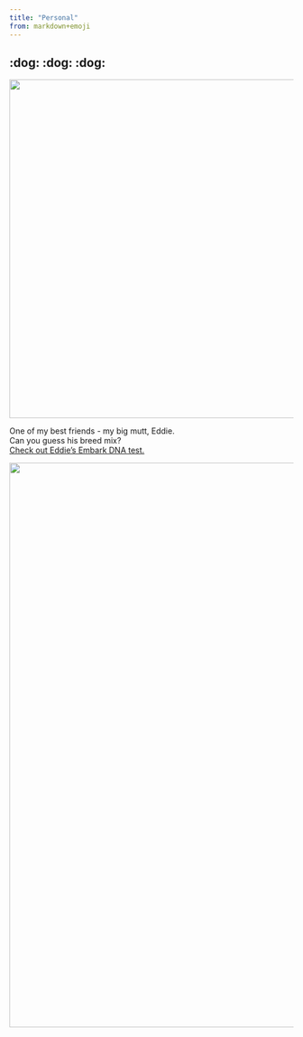 ```yaml
---
title: "Personal"
from: markdown+emoji
---
```


## :dog: :dog: :dog:

::: {layout-ncol=2 layout-valign="center"}
![](assets/personal/Caleb and Eddie.jpg){width="600px" fig-align="left"}

One of my best friends - my big mutt, Eddie.<br/>
Can you guess his breed mix?<br/>
[Check out Eddie's Embark DNA test.](https://my.embarkvet.com/dog/eddiek)
:::

![](assets/personal/Eddie 1.jpg){width="1000px" fig-align="left"}